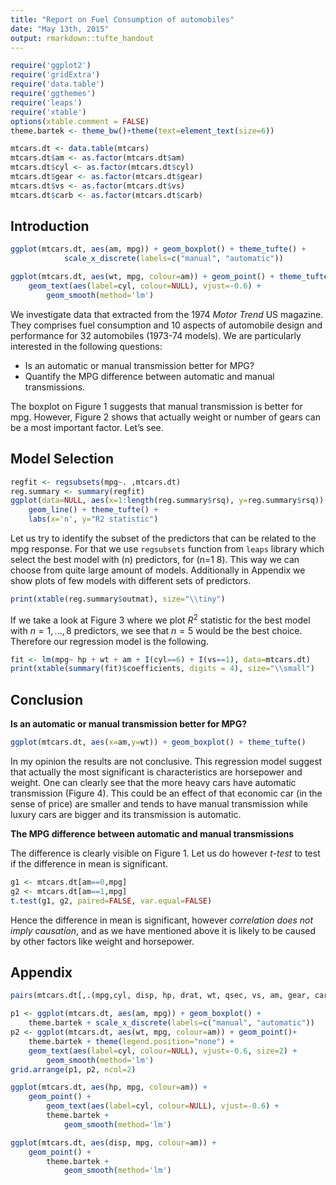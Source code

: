 ```yaml
---
title: "Report on Fuel Consumption of automobiles"
date: "May 13th, 2015"
output: rmarkdown::tufte_handout
---
```


```r
require('ggplot2')
require('gridExtra')
require('data.table')
require('ggthemes')
require('leaps')
require('xtable')
options(xtable.comment = FALSE)
theme.bartek <- theme_bw()+theme(text=element_text(size=6))

mtcars.dt <- data.table(mtcars)
mtcars.dt$am <- as.factor(mtcars.dt$am)
mtcars.dt$cyl <- as.factor(mtcars.dt$cyl)
mtcars.dt$gear <- as.factor(mtcars.dt$gear)
mtcars.dt$vs <- as.factor(mtcars.dt$vs)
mtcars.dt$carb <- as.factor(mtcars.dt$carb)
```

## Introduction

```r
ggplot(mtcars.dt, aes(am, mpg)) + geom_boxplot() + theme_tufte() +
            scale_x_discrete(labels=c("manual", "automatic"))
```
```r
ggplot(mtcars.dt, aes(wt, mpg, colour=am)) + geom_point() + theme_tufte() +
    geom_text(aes(label=cyl, colour=NULL), vjust=-0.6) +
        geom_smooth(method='lm')
```

We investigate data that extracted from the 1974 _Motor Trend_ US
magazine. They comprises fuel consumption and 10 aspects of automobile
design and performance for 32 automobiles (1973-74 models). We are
particularly interested in the following questions:

* Is an automatic or manual transmission better for MPG?
* Quantify the MPG difference between automatic and manual
  transmissions.


The boxplot on Figure 1 suggests that manual transmission is better
for mpg. However, Figure 2 shows that actually weight or number of
gears can be a most important factor. Let's see.


## Model Selection

```r
regfit <- regsubsets(mpg~. ,mtcars.dt)
reg.summary <- summary(regfit)
ggplot(data=NULL, aes(x=1:length(reg.summary$rsq), y=reg.summary$rsq)) +
    geom_line() + theme_tufte() +
    labs(x='n', y="R2 statistic")
```


Let us try to identify the subset of the predictors that can be
related to the mpg response. For that we use `regsubsets` function
from `leaps` library which select the best model with \(n\)
predictors, for \(n=1 \ldots 8\). This way we can choose from quite
large amount of models. Additionally in Appendix we show plots of
few models with different sets of predictors.



```r
print(xtable(reg.summary$outmat), size="\\tiny")
```
If we take a look at Figure 3 where we plot $R^2$ statistic for the
best model with $n=1,..., 8$ predictors, we see that $n=5$ would be
the best choice. Therefore our regression model is the following.

```r
fit <- lm(mpg~ hp + wt + am + I(cyl==6) + I(vs==1), data=mtcars.dt)
print(xtable(summary(fit)$coefficients, digits = 4), size="\\small")
```

## Conclusion
**Is an automatic or manual transmission better for MPG?**

```r
ggplot(mtcars.dt, aes(x=am,y=wt)) + geom_boxplot() + theme_tufte()
```

In my opinion the results are not conclusive. This regression model
suggest that actually the most significant is characteristics are
horsepower and weight. One can clearly see that the more heavy cars
have automatic transmission (Figure 4). This could be an effect of
that economic car (in the sense of price) are smaller and tends to
have manual transmission while luxury cars are bigger and its
transmission is automatic.

**The MPG difference between automatic and manual transmissions**

The difference is clearly visible on Figure 1. Let us do however
_t-test_ to test if the difference in mean is significant.
```r
g1 <- mtcars.dt[am==0,mpg]
g2 <- mtcars.dt[am==1,mpg]
t.test(g1, g2, paired=FALSE, var.equal=FALSE)
```
Hence the difference in mean is significant, however _correlation does
not imply causation_, and as we have mentioned above it is likely to
be caused by other factors like weight and horsepower.

\newpage

## Appendix

```r
pairs(mtcars.dt[,.(mpg,cyl, disp, hp, drat, wt, qsec, vs, am, gear, carb)], panel = panel.smooth)
```

```r
p1 <- ggplot(mtcars.dt, aes(am, mpg)) + geom_boxplot() +
    theme.bartek + scale_x_discrete(labels=c("manual", "automatic"))
p2 <- ggplot(mtcars.dt, aes(wt, mpg, colour=am)) + geom_point()+
    theme.bartek + theme(legend.position="none") +
    geom_text(aes(label=cyl, colour=NULL), vjust=-0.6, size=2) +
        geom_smooth(method='lm')
grid.arrange(p1, p2, ncol=2)
```


```r
ggplot(mtcars.dt, aes(hp, mpg, colour=am)) +
    geom_point() +
        geom_text(aes(label=cyl, colour=NULL), vjust=-0.6) +
        theme.bartek +
            geom_smooth(method='lm')
```

```r
ggplot(mtcars.dt, aes(disp, mpg, colour=am)) +
    geom_point() +
        theme.bartek +
            geom_smooth(method='lm')

```

[^git]: https://github.com/sbartek/mpg_report










